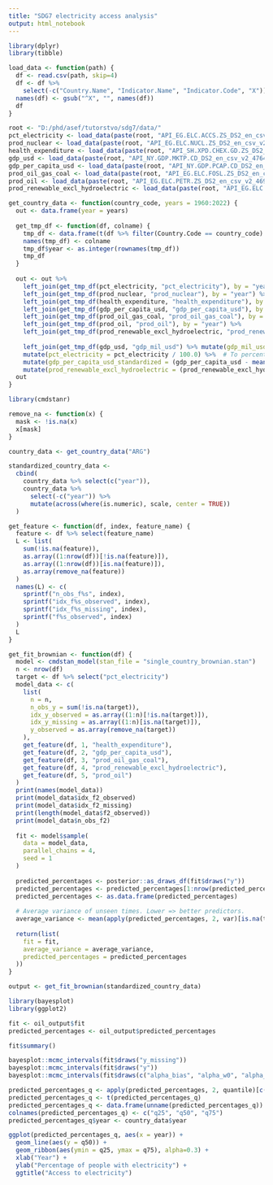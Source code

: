 ```yaml
---
title: "SDG7 electricity access analysis"
output: html_notebook
---
```


```r
library(dplyr)
library(tibble)
```


```r

load_data <- function(path) {
  df <- read.csv(path, skip=4)
  df <- df %>%
    select(-c("Country.Name", "Indicator.Name", "Indicator.Code", "X"))
  names(df) <- gsub("^X", "", names(df))
  df
}

root <- "D:/phd/asef/tutorstvo/sdg7/data/"
pct_electricity <- load_data(paste(root, "API_EG.ELC.ACCS.ZS_DS2_en_csv_v2_4752360/API_EG.ELC.ACCS.ZS_DS2_en_csv_v2_4752360.csv", sep = ""))
prod_nuclear <- load_data(paste(root, "API_EG.ELC.NUCL.ZS_DS2_en_csv_v2_4639709/API_EG.ELC.NUCL.ZS_DS2_en_csv_v2_4639709.csv", sep = ""))
health_expenditure <- load_data(paste(root, "API_SH.XPD.CHEX.GD.ZS_DS2_en_csv_v2_4753887/API_SH.XPD.CHEX.GD.ZS_DS2_en_csv_v2_4753887.csv", sep = ""))
gdp_usd <- load_data(paste(root, "API_NY.GDP.MKTP.CD_DS2_en_csv_v2_4764266/API_NY.GDP.MKTP.CD_DS2_en_csv_v2_4764266.csv", sep = ""))  # Actually cents??
gdp_per_capita_usd <- load_data(paste(root, "API_NY.GDP.PCAP.CD_DS2_en_csv_v2_4764339/API_NY.GDP.PCAP.CD_DS2_en_csv_v2_4764339.csv", sep = ""))
prod_oil_gas_coal <- load_data(paste(root, "API_EG.ELC.FOSL.ZS_DS2_en_csv_v2_4538179/API_EG.ELC.FOSL.ZS_DS2_en_csv_v2_4538179.csv", sep = ""))
prod_oil <- load_data(paste(root, "API_EG.ELC.PETR.ZS_DS2_en_csv_v2_4694805/API_EG.ELC.PETR.ZS_DS2_en_csv_v2_4694805.csv", sep = ""))
prod_renewable_excl_hydroelectric <- load_data(paste(root, "API_EG.ELC.RNWX.KH_DS2_en_csv_v2_4749358/API_EG.ELC.RNWX.KH_DS2_en_csv_v2_4749358.csv", sep = ""))

get_country_data <- function(country_code, years = 1960:2022) {
  out <- data.frame(year = years)
  
  get_tmp_df <- function(df, colname) {
    tmp_df <- data.frame(t(df %>% filter(Country.Code == country_code) %>% select(any_of(as.character(years)))))
    names(tmp_df) <- colname
    tmp_df$year <- as.integer(rownames(tmp_df))
    tmp_df
  }
  
  out <- out %>%
    left_join(get_tmp_df(pct_electricity, "pct_electricity"), by = "year") %>%
    left_join(get_tmp_df(prod_nuclear, "prod_nuclear"), by = "year") %>%
    left_join(get_tmp_df(health_expenditure, "health_expenditure"), by = "year") %>%
    left_join(get_tmp_df(gdp_per_capita_usd, "gdp_per_capita_usd"), by = "year") %>%
    left_join(get_tmp_df(prod_oil_gas_coal, "prod_oil_gas_coal"), by = "year") %>%
    left_join(get_tmp_df(prod_oil, "prod_oil"), by = "year") %>%
    left_join(get_tmp_df(prod_renewable_excl_hydroelectric, "prod_renewable_excl_hydroelectric"), by = "year") %>%
    
    left_join(get_tmp_df(gdp_usd, "gdp_mil_usd") %>% mutate(gdp_mil_usd = gdp_mil_usd / 1000000000), by = "year") %>%
    mutate(pct_electricity = pct_electricity / 100.0) %>%  # To percentage
    mutate(gdp_per_capita_usd_standardized = (gdp_per_capita_usd - mean(gdp_per_capita_usd, na.rm = T)) / sd(gdp_per_capita_usd, na.rm = T)) %>%  # Standardize
    mutate(prod_renewable_excl_hydroelectric = (prod_renewable_excl_hydroelectric - mean(prod_renewable_excl_hydroelectric, na.rm = T)) / sd(prod_renewable_excl_hydroelectric, na.rm = T))  # Standardize
  out
}

```

```r
library(cmdstanr)

remove_na <- function(x) {
  mask <- !is.na(x)
  x[mask]
}

country_data <- get_country_data("ARG")

standardized_country_data <- 
  cbind(
    country_data %>% select(c("year")),
    country_data %>%
      select(-c("year")) %>%
      mutate(across(where(is.numeric), scale, center = TRUE))
  )

get_feature <- function(df, index, feature_name) {
  feature <- df %>% select(feature_name)
  L <- list(
    sum(!is.na(feature)),
    as.array((1:nrow(df))[!is.na(feature)]),
    as.array((1:nrow(df))[is.na(feature)]),
    as.array(remove_na(feature))
  )
  names(L) <- c(
    sprintf("n_obs_f%s", index),
    sprintf("idx_f%s_observed", index), 
    sprintf("idx_f%s_missing", index),
    sprintf("f%s_observed", index)
  )
  L
}

get_fit_brownian <- function(df) {
  model <- cmdstan_model(stan_file = "single_country_brownian.stan")
  n <- nrow(df)
  target <- df %>% select("pct_electricity")
  model_data <- c(
    list(
      n = n,
      n_obs_y = sum(!is.na(target)),
      idx_y_observed = as.array((1:n)[!is.na(target)]),
      idx_y_missing = as.array((1:n)[is.na(target)]),
      y_observed = as.array(remove_na(target))
    ),
    get_feature(df, 1, "health_expenditure"),
    get_feature(df, 2, "gdp_per_capita_usd"),
    get_feature(df, 3, "prod_oil_gas_coal"),
    get_feature(df, 4, "prod_renewable_excl_hydroelectric"),
    get_feature(df, 5, "prod_oil")
  )
  print(names(model_data))
  print(model_data$idx_f2_observed)
  print(model_data$idx_f2_missing)
  print(length(model_data$f2_observed))
  print(model_data$n_obs_f2)
  
  fit <- model$sample(
    data = model_data,
    parallel_chains = 4,
    seed = 1
  )
  
  predicted_percentages <- posterior::as_draws_df(fit$draws("y"))
  predicted_percentages <- predicted_percentages[1:nrow(predicted_percentages), 1:(ncol(predicted_percentages)-3)]
  predicted_percentages <- as.data.frame(predicted_percentages)
  
  # Average variance of unseen times. Lower => better predictors.
  average_variance <- mean(apply(predicted_percentages, 2, var)[is.na(target)])
  
  return(list(
    fit = fit,
    average_variance = average_variance,
    predicted_percentages = predicted_percentages
  ))
}

output <- get_fit_brownian(standardized_country_data)
```



```r
library(bayesplot)
library(ggplot2)

fit <- oil_output$fit
predicted_percentages <- oil_output$predicted_percentages

fit$summary()

bayesplot::mcmc_intervals(fit$draws("y_missing"))
bayesplot::mcmc_intervals(fit$draws("y"))
bayesplot::mcmc_intervals(fit$draws(c("alpha_bias", "alpha_w0", "alpha_w1", "beta_bias", "beta_w0", "beta_w1")))

predicted_percentages_q <- apply(predicted_percentages, 2, quantile)[c(2, 3, 4), ]
predicted_percentages_q <- t(predicted_percentages_q)
predicted_percentages_q <- data.frame(unname(predicted_percentages_q))
colnames(predicted_percentages_q) <- c("q25", "q50", "q75")
predicted_percentages_q$year <- country_data$year

ggplot(predicted_percentages_q, aes(x = year)) +
  geom_line(aes(y = q50)) +
  geom_ribbon(aes(ymin = q25, ymax = q75), alpha=0.3) +
  xlab("Year") +
  ylab("Percentage of people with electricity") +
  ggtitle("Access to electricity")
```
